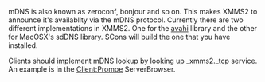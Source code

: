 mDNS is also known as zeroconf, bonjour and so on. This makes XMMS2 to announce it's availablity via the mDNS protocol. Currently there are two different implementations in XMMS2. One for the [http://www.avahi.org avahi] library and the other for MacOSX's sdDNS library. SCons will build the one that you have installed.

Clients should implement mDNS lookup by looking up _xmms2._tcp service. An example is in the [[Client:Promoe]] ServerBrowser.